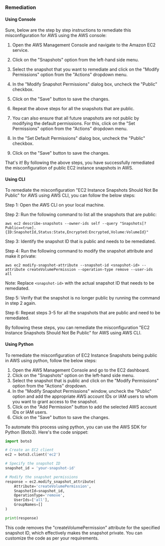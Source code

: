 ### Remediation

#### Using Console

Sure, below are the step by step instructions to remediate this misconfiguration for AWS using the AWS console:

1. Open the AWS Management Console and navigate to the Amazon EC2 service.

2. Click on the "Snapshots" option from the left-hand side menu.

3. Select the snapshot that you want to remediate and click on the "Modify Permissions" option from the "Actions" dropdown menu.

4. In the "Modify Snapshot Permissions" dialog box, uncheck the "Public" checkbox.

5. Click on the "Save" button to save the changes.

6. Repeat the above steps for all the snapshots that are public.

7. You can also ensure that all future snapshots are not public by modifying the default permissions. For this, click on the "Set Permissions" option from the "Actions" dropdown menu.

8. In the "Set Default Permissions" dialog box, uncheck the "Public" checkbox.

9. Click on the "Save" button to save the changes.

That's it! By following the above steps, you have successfully remediated the misconfiguration of public EC2 instance snapshots in AWS.

#### Using CLI

To remediate the misconfiguration "EC2 Instance Snapshots Should Not Be Public" for AWS using AWS CLI, you can follow the below steps:

Step 1: Open the AWS CLI on your local machine.

Step 2: Run the following command to list all the snapshots that are public:

```
aws ec2 describe-snapshots --owner-ids self --query "Snapshots[?Public==true].{ID:SnapshotId,Status:State,Encrypted:Encrypted,Volume:VolumeId}"
```

Step 3: Identify the snapshot ID that is public and needs to be remediated.

Step 4: Run the following command to modify the snapshot attribute and make it private:

```
aws ec2 modify-snapshot-attribute --snapshot-id <snapshot-id> --attribute createVolumePermission --operation-type remove --user-ids all
```

Note: Replace `<snapshot-id>` with the actual snapshot ID that needs to be remediated.

Step 5: Verify that the snapshot is no longer public by running the command in step 2 again.

Step 6: Repeat steps 3-5 for all the snapshots that are public and need to be remediated.

By following these steps, you can remediate the misconfiguration "EC2 Instance Snapshots Should Not Be Public" for AWS using AWS CLI.

#### Using Python

To remediate the misconfiguration of EC2 Instance Snapshots being public in AWS using python, follow the below steps:

1. Open the AWS Management Console and go to the EC2 dashboard.
2. Click on the "Snapshots" option on the left-hand side menu.
3. Select the snapshot that is public and click on the "Modify Permissions" option from the "Actions" dropdown.
4. In the "Modify Snapshot Permissions" window, uncheck the "Public" option and add the appropriate AWS account IDs or IAM users to whom you want to grant access to the snapshot.
5. Click on the "Add Permission" button to add the selected AWS account IDs or IAM users.
6. Click on the "Save" button to save the changes.

To automate this process using python, you can use the AWS SDK for Python (Boto3). Here's the code snippet:

```python
import boto3

# Create an EC2 client
ec2 = boto3.client('ec2')

# Specify the snapshot ID
snapshot_id = 'your-snapshot-id'

# Modify the snapshot permissions
response = ec2.modify_snapshot_attribute(
    Attribute='createVolumePermission',
    SnapshotId=snapshot_id,
    OperationType='remove',
    UserIds=['all'],
    GroupNames=[]
)

print(response)
```

This code removes the "createVolumePermission" attribute for the specified snapshot ID, which effectively makes the snapshot private. You can customize the code as per your requirements.

